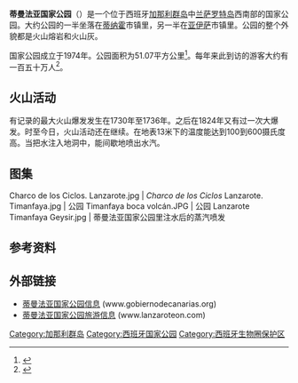 {{Infobox protected area
| tablewidth = 
| name = 蒂曼法亚国家公园
| alt_name = Parque Nacional de Timanfaya
| iucn_category = II
| photo = 2008-12-19 Lanzarote Timanfaya.jpg
| photo_caption = 
| photo_width = 
| map = Lanzarote (Canary Islands) - OSM Mapnik.svg
| relief = 
| map_caption = 蒂曼法亚国家公园（绿色部分）
| map_width = 
| location = 西班牙加那利群岛兰萨罗特岛
| nearest_city = 
| lat_d = 29
| lat_m = 00
| lat_s = 
| lat_NS = N
| long_d = 13
| long_m = 44
| long_s = 
| long_EW = W
| coords_ref =
| region = ES
| area = {{convert|51.05|km2|sqmi|abbr=on}}
| established = 1974
| visitation_num = 
| visitation_year = 
| governing_body = 
| world_heritage_site = 
| url = 
}}
'''蒂曼法亚国家公园'''（{{lang-es|Parque Nacional de Timanfaya}}）是一个位于西班牙[[加那利群岛|加那利群岛]]中[[兰萨罗特岛|兰萨罗特岛]]西南部的国家公园。大约公园的一半坐落在[[蒂纳霍|蒂纳霍]]市镇里，另一半在[[亚伊萨|亚伊萨]]市镇里。公园的整个外貌都是火山熔岩和火山灰。

国家公园成立于1974年。公园面积为51.07平方公里<ref name="面积">{{cite web | url = http://www.gobiernodecanarias.org/cmayot/espaciosnaturales/espaciosnaturales/lanzarote/l0.html | title = Parque Nacional de Timanfaya | author =  | quote =  | format =  | language = es | publisher = Gobierno de Canarias | date =  | accessdate = 2015-10-08 | deadurl = yes | archiveurl = https://web.archive.org/web/20150924041128/http://www.gobiernodecanarias.org/cmayot/espaciosnaturales/espaciosnaturales/lanzarote/l0.html | archivedate = 2015-09-24 }}</ref>。每年来此到访的游客大约有一百五十万人<ref name="">{{cite web | url = http://www.gobiernodecanarias.org/parquesnacionalesdecanarias/en/Timanfaya/InformacionEspecifica/Estadisticas.html | title = Timanfaya - Specific Information - Statistics of Visitors | author =  | quote =  | format =  | language = en | publisher = Gobierno de Canarias  | date = 2012 | accessdate = 2015-10-08 }}</ref>。

== 火山活动 ==
有记录的最大火山爆发发生在1730年至1736年。之后在1824年又有过一次大爆发。时至今日，火山活动还在继续。在地表13米下的温度能达到100到600摄氏度高。当把水注入地洞中，能间歇地喷出水汽。

== 图集 ==
<gallery widths=190px heights=140px>
Charco de los Ciclos. Lanzarote.jpg | ''Charco de los Ciclos''
Lanzarote. Timanfaya.jpg | 公园
Timanfaya boca volcán.JPG | 公园
Lanzarote Timanfaya Geysir.jpg | 蒂曼法亚国家公园里注水后的蒸汽喷发
</gallery>

== 参考资料 ==
{{Reflist|2}}

== 外部链接 ==
{{commonscat|Parque Nacional de Timanfaya}}
* [http://www.gobiernodecanarias.org/parquesnacionalesdecanarias/en/Timanfaya/ 蒂曼法亚国家公园信息] {{en}} (www.gobiernodecanarias.org)
* [https://www.lanzaroteon.com/places-in-lanzarote/timanfaya-national-park 蒂曼法亚国家公园旅游信息] {{en}} (www.lanzaroteon.com)

{{National parks of Spain}}

[[Category:加那利群岛|Category:加那利群岛]]
[[Category:西班牙国家公园|Category:西班牙国家公园]]
[[Category:西班牙生物圈保护区|Category:西班牙生物圈保护区]]